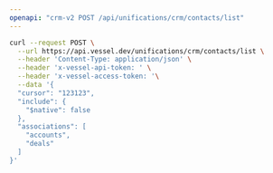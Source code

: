 ```yaml
---
openapi: "crm-v2 POST /api/unifications/crm/contacts/list"
---
```


<RequestExample>

```bash Request
curl --request POST \
  --url https://api.vessel.dev/unifications/crm/contacts/list \
  --header 'Content-Type: application/json' \
  --header 'x-vessel-api-token: ' \
  --header 'x-vessel-access-token: '\
  --data '{
  "cursor": "123123",
  "include": {
    "$native": false
  },
  "associations": [
    "accounts",
    "deals"
  ]
}'
```

</RequestExample>


